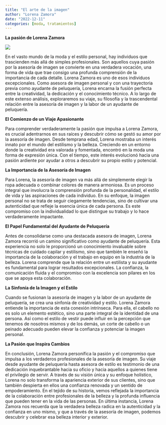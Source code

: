 ```yaml
---
title: "El arte de la imagen"
author: "Lorena Zamora"
date: "2022-12-11"
categories: [moda, tratamientos]
---
```


**La pasión de Lorena Zamora**

![](/images/1B.png)

En el vasto mundo de la moda y el estilo personal, hay individuos que trascienden más allá de simples profesionales. Son aquellos cuya pasión por la asesoría de imagen se convierte en una verdadera vocación, una forma de vida que trae consigo una profunda comprensión de la importancia de cada detalle. Lorena Zamora es uno de esos individuos excepcionales. Como asesora de imagen personal y con una trayectoria previa como ayudante de peluquería, Lorena encarna la fusión perfecta entre la creatividad, la dedicación y el conocimiento técnico. A lo largo de este extenso análisis, exploraremos su viaje, su filosofía y la trascendental relación entre la asesoría de imagen y la labor de un ayudante de peluquería.

**El Comienzo de un Viaje Apasionante**

Para comprender verdaderamente la pasión que impulsa a Lorena Zamora, es crucial adentrarnos en sus raíces y descubrir cómo se gestó su amor por la asesoría de imagen. Desde temprana edad, Lorena mostraba un interés innato por el mundo del estilismo y la belleza. Creciendo en un entorno donde la creatividad era valorada y fomentada, encontró en la moda una forma de expresión única. Con el tiempo, este interés evolucionó hacia una pasión ardiente por ayudar a otros a descubrir su propio estilo y potencial.

**La Importancia de la Asesoría de Imagen**

Para Lorena, la asesoría de imagen va más allá de simplemente elegir la ropa adecuada o combinar colores de manera armoniosa. Es un proceso integral que involucra la comprensión profunda de la personalidad, el estilo de vida y las aspiraciones de cada individuo. En su enfoque, la imagen personal no se trata de seguir ciegamente tendencias, sino de cultivar una autenticidad que refleje la esencia única de cada persona. Es este compromiso con la individualidad lo que distingue su trabajo y lo hace verdaderamente impactante.

**El Papel Fundamental del Ayudante de Peluquería**

Antes de consolidarse como una destacada asesora de imagen, Lorena Zamora recorrió un camino significativo como ayudante de peluquería. Esta experiencia no solo le proporcionó un conocimiento invaluable sobre técnicas de cuidado capilar y estilismo, sino que también le enseñó la importancia de la colaboración y el trabajo en equipo en la industria de la belleza. Lorena comprende que la relación entre un estilista y su ayudante es fundamental para lograr resultados excepcionales. La confianza, la comunicación fluida y el compromiso con la excelencia son pilares en los que se apoya esta colaboración.

**La Sinfonía de la Imagen y el Estilo**

Cuando se fusionan la asesoría de imagen y la labor de un ayudante de peluquería, se crea una sinfonía de creatividad y estilo. Lorena Zamora entiende la importancia de esta conexión intrínseca. Para ella, el cabello no es solo un elemento estético, sino una parte integral de la identidad de una persona. Así como el estilo de vestir puede influir en la percepción que tenemos de nosotros mismos y de los demás, un corte de cabello o un peinado adecuado pueden elevar la confianza y potenciar la imagen personal.

**La Pasión que Inspira Cambios**

En conclusión, Lorena Zamora personifica la pasión y el compromiso que impulsa a los verdaderos profesionales de la asesoría de imagen. Su viaje desde ayudante de peluquería hasta asesora de estilo es testimonio de una dedicación inquebrantable hacia su oficio y hacia aquellos a quienes tiene el privilegio de servir. A través de su visión única y su enfoque holístico, Lorena no solo transforma la apariencia exterior de sus clientes, sino que también despierta en ellos una confianza renovada y un sentido de empoderamiento. En el tejido de su historia, vemos reflejada la importancia de la colaboración entre profesionales de la belleza y la profunda influencia que pueden tener en la vida de las personas. En última instancia, Lorena Zamora nos recuerda que la verdadera belleza radica en la autenticidad y la confianza en uno mismo, y que a través de la asesoría de imagen, podemos descubrir y celebrar esa belleza interior y exterior.
